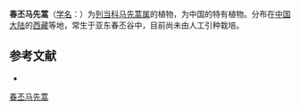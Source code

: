 {{Speciesbox
| name = 春丕马先蒿
| status = 
| status_system = 
| image =
| genus = Pedicularis
| species = chumbica
| authority = Prain
}}

'''春丕马先蒿'''（[[学名|学名]]：{{lang|la|''Pedicularis chumbica''}}）为[[列当科|列当科]][[马先蒿属|马先蒿属]]的植物，为中国的特有植物。分布在[[中国大陆|中国大陆]]的[[西藏|西藏]]等地，常生于亚东春丕谷中，目前尚未由人工引种栽培。

== 参考文献 ==
<div class="references-small">
* {{cite web| url =http://www.bioinfo.cn/db05/KmzwSpecies.php?action=view&id=21266| title =春丕马先蒿| work =《中国高等植物数据库全库》| publisher =中国科学院微生物研究所| author =昆明植物研究所| accessdate =2009-02-25| deadurl =yes| archiveurl =https://web.archive.org/web/20160305023146/http://www.bioinfo.cn/db05/KmzwSpecies.php?action=view&id=21266| archivedate =2016-03-05}}
</div>
{{Taxonbar|from=Q11088730}}

[[Category:马先蒿属|春丕马先蒿]]


{{植物小作品}}